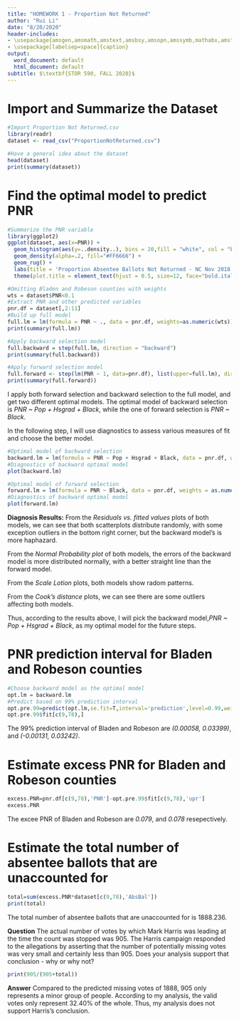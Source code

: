 ```yaml
---
title: "HOMEWORK 1 - Proportion Not Returned"
author: "Rui Li"
date: "8/20/2020"
header-includes:
- \usepackage{amsgen,amsmath,amstext,amsbsy,amsopn,amssymb,mathabx,amsthm,bm,bbm}
- \usepackage[labelsep=space]{caption}
output:
  word_document: default
  html_document: default
subtitle: $\textbf{STOR 590, FALL 2020}$
---
```


# Import and Summarize the Dataset
```r
#Import Proportion Not Returned.csv
library(readr)
dataset <- read_csv("ProportionNotReturned.csv")

#Have a general idea about the dataset
head(dataset)
print(summary(dataset))
```

# Find the optimal model to predict PNR
```r
#Summarize the PNR variable
library(ggplot2)
ggplot(dataset, aes(x=PNR)) + 
  geom_histogram(aes(y=..density..), bins = 20,fill = "white", col = "black") + 
  geom_density(alpha=.2, fill="#FF6666") +
  geom_rug() +
  labs(title = 'Proportion Absentee Ballots Not Returned - NC Nov 2018') + 
  theme(plot.title = element_text(hjust = 0.5, size=12, face="bold.italic"))

#Omitting Bladen and Robeson counties with weights
wts = dataset$PNR<0.1
#Extract PNR and other predicted variables
pnr.df = dataset[,2:11]
#Build up full model
full.lm = lm(formula = PNR ~ ., data = pnr.df, weights=as.numeric(wts))
print(summary(full.lm))

#Apply backward selection model
full.backward = step(full.lm, direction = "backward")
print(summary(full.backward))

#Apply forward selection model
full.forward <- step(lm(PNR ~ 1, data=pnr.df), list(upper=full.lm), direction='forward')
print(summary(full.forward))
```

I apply both forward selection and backward selection to the full model, and get two different optimal models. The optimal model of backward selection is *PNR ~ Pop + Hsgrad + Black*, while the one of forward selection is *PNR ~ Black*.

In the following step, I will use diagnostics to assess various measures of fit and choose the better model.
```r
#Optimal model of backward selection
backward.lm = lm(formula = PNR ~ Pop + Hsgrad + Black, data = pnr.df, weights = as.numeric(wts))
#Diagnostics of backward optimal model
plot(backward.lm)

#Optimal model of forward selection
forward.lm = lm(formula = PNR ~ Black, data = pnr.df, weights = as.numeric(wts))
#Diagnostics of backward optimal model
plot(forward.lm)
```

**Diagnosis Results:** From the *Residuals vs. fitted values* plots of both models, we can see that both scatterplots distribute randomly, with some exception outliers in the bottom right corner, but the backward model's is more haphazard.

From the *Normal Probability plot* of both models, the errors of the backward model is more distributed normally, with a better straight line than the forward model. 

From the *Scale Lotion* plots, both models show radom patterns. 

From the *Cook's distance* plots, we can see there are some outliers affecting both models. 

Thus, according to the results above, I will pick the backward model,*PNR ~ Pop + Hsgrad + Black*, as my optimal model for the future steps. 

# PNR prediction interval for Bladen and Robeson counties
```r
#Choose backward model as the optimal model
opt.lm = backward.lm
#Predict based on 99% prediction interval
opt.pre.99=predict(opt.lm,se.fit=T,interval='prediction',level=0.99,weights=1)
opt.pre.99$fit[c(9,78),]
```

The 99% prediction interval of Bladen and Robeson are *(0.00058, 0.03399)*, and *(-0.00131, 0.03242)*.

# Estimate excess PNR for Bladen and Robeson counties
```r
excess.PNR=pnr.df[c(9,78),'PNR']-opt.pre.99$fit[c(9,78),'upr']
excess.PNR
```

The excee PNR of Bladen and Robeson are *0.079*, and *0.078* resepectively. 

# Estimate the total number of absentee ballots that are unaccounted for
```r
total=sum(excess.PNR*dataset[c(9,78),'AbsBal'])
print(total)
```

The total number of absentee ballots that are unaccounted for is 1888.236.

**Question** The actual number of votes by which Mark Harris was leading at the time the count was stopped was 905. The Harris campaign responded to the allegations by asserting that the number of potentially missing votes was very small and certainly less than 905. Does your analysis support that conclusion - why or why not?
```r
print(905/(905+total))
```

**Answer** Compared to the predicted missing votes of 1888, 905 only represents a minor group of people. According to my analysis, the valid votes only represent 32.40% of the whole. Thus, my analysis does not support Harris's conclusion. 